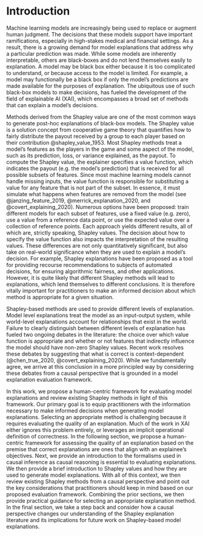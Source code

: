 # Introduction

Machine learning models are increasingly being used to replace or augment human judgment. The decisions that these models support have important ramifications, especially in high-stakes medical and financial settings. As a result, there is a growing demand for model explanations that address why a particular prediction was made. While some models are inherently interpretable, others are black-boxes and do not lend themselves easily to explanation. A model may be black box either because it is too complicated to understand, or because access to the model is limited. For example, a model may functionally be a black box if only the model’s predictions are made available for the purposes of explanation. The ubiquitous use of such black-box models to make decisions,  has fueled the development of the field of explainable AI (XAI), which encompasses a broad set of methods that can explain a model’s decisions.

Methods derived from the Shapley value are one of the most common ways to generate post-hoc explanations of black-box models. The Shapley value is a solution concept from cooperative game theory that quantifies how to fairly distribute the payout received by a group to each player based on their contribution @shapley_value_1953. Most Shapley methods treat a model’s features as the players in the game and some aspect of the model, such as its prediction, loss, or variance explained, as the payout. To compute the Shapley value, the explainer specifies a value function, which indicates the payout (e.g. the model’s prediction) that is received for all possible subsets of features. Since most machine learning models cannot handle missing inputs, the value function is responsible for substituting a value for any feature that is not part of the subset. In essence, it must simulate what happens when features are removed from the model (see @janzing_feature_2019, @merrick_explanation_2020, and @covert_explaining_2020). Numerous options have been proposed: train different models for each subset of features, use a fixed value (e.g. zero), use a value from a reference data point, or use the expected value over a collection of reference points. Each approach yields different results, all of which are, strictly speaking, Shapley values. The decision about how to specify the value function also impacts the interpretation of the resulting values. These differences are not only quantitatively significant, but also take on real-world significance when they are used to explain a model’s decision. For example, Shapley explanations have been proposed as a tool for providing recourse recommendations to subjects of automated decisions, for ensuring algorithmic fairness, and other applications. However, it is quite likely that different Shapley methods will lead to explanations, which lend themselves to different conclusions. It is therefore vitally important for practitioners to make an informed decision about which method is appropriate for a given situation.

Shapley-based methods are used to provide different levels of explanation. Model level explanations treat the model as an input-output system, while world-level explanations account for relationships that exist in the world. Failure to clearly distinguish between different levels of explanation has fueled two ongoing debates in the literature: the choice over which value function is appropriate and whether or not features that indirectly influence the model should have non-zero Shapley values. Recent work resolves these debates by suggesting that what is correct is context-dependent (@chen_true_2020, @covert_explaining_2020). While we fundamentally agree, we arrive at this conclusion in a more principled way by considering these debates from a causal perspective that is grounded in a model explanation evaluation framework.

In this work, we propose a human-centric framework for evaluating model explanations and review existing Shapley methods in light of this framework. Our primary goal is to equip practitioners with the information necessary to make informed decisions when generating model explanations. Selecting an appropriate method is challenging because it requires evaluating the quality of an explanation. Much of the work in XAI either ignores this problem entirely, or leverages an implicit operational definition of correctness. In the following section, we propose a human-centric framework for assessing the quality of an explanation based on the premise that correct explanations are ones that align with an explainee’s objectives. Next, we provide an introduction to the formalisms used in causal inference as causal reasoning is essential to evaluating explanations. We then provide a brief introduction to Shapley values and how they are used to generate model explanations. With all of this context, we then review existing Shapley methods from a causal perspective and point out the key considerations that practitioners should keep in mind based on our proposed evaluation framework. Combining the prior sections, we then provide practical guidance for selecting an appropriate explanation method. In the final section, we take a step back and consider how a causal perspective changes our understanding of the Shapley explanation literature and its implications for future work on Shapley-based model explanations.
